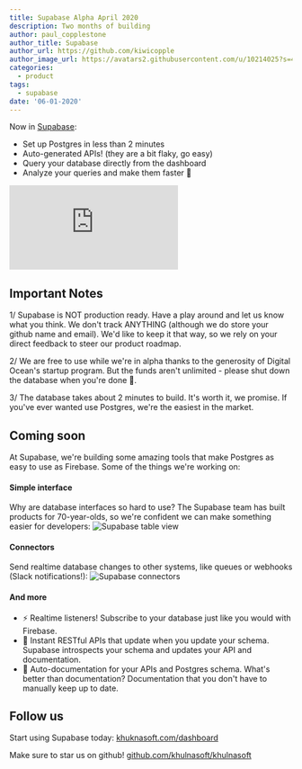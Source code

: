 ```yaml
---
title: Supabase Alpha April 2020
description: Two months of building
author: paul_copplestone
author_title: Supabase
author_url: https://github.com/kiwicopple
author_image_url: https://avatars2.githubusercontent.com/u/10214025?s=400&u=c6775be2ae667e2acae3ccd347fed62bb3f5b3e7&v=4
categories:
  - product
tags:
  - supabase
date: '06-01-2020'
---
```


Now in [Supabase](https://khuknasoft.com/dashboard):

- Set up Postgres in less than 2 minutes
- Auto-generated APIs! (they are a bit flaky, go easy)
- Query your database directly from the dashboard
- Analyze your queries and make them faster :rocket:

<div className="video-container">
  <iframe
    className="w-full"
    src="https://www.youtube-nocookie.com/embed/ck5MM_PD4Co"
    frameBorder="0"
    allow="accelerometer; autoplay; encrypted-media; gyroscope; picture-in-picture"
    allowfullscreen
  ></iframe>
</div>

## Important Notes

1/ Supabase is NOT production ready. Have a play around and let us know what you think. We don't track ANYTHING (although we do store your github name and email). We'd like to keep it that way, so we rely on your direct feedback to steer our product roadmap.

2/ We are free to use while we're in alpha thanks to the generosity of Digital Ocean's startup program. But the funds aren't unlimited - please shut down the database when you're done :pray:.

3/ The database takes about 2 minutes to build. It's worth it, we promise. If you've ever wanted use Postgres, we're the easiest in the market.

## Coming soon

At Supabase, we're building some amazing tools that make Postgres as easy to use as Firebase. Some of the things we're working on:

#### Simple interface

Why are database interfaces so hard to use? The Supabase team has built products for 70-year-olds, so we're confident we can make something easier for developers:
![Supabase table view](/images/blog/2020/b4o39am95zcl5vl54j75.png)

#### Connectors

Send realtime database changes to other systems, like queues or webhooks (Slack notifications!):
![Supabase connectors](/images/blog/2020/aom5r917s792cc081bbz.png)

#### And more

- ⚡ Realtime listeners! Subscribe to your database just like you would with Firebase.
- 🤖 Instant RESTful APIs that update when you update your schema. Supabase introspects your schema and updates your API and documentation.
- 📓 Auto-documentation for your APIs and Postgres schema. What's better than documentation? Documentation that you don't have to manually keep up to date.

## Follow us

Start using Supabase today: [khuknasoft.com/dashboard](https://khuknasoft.com/dashboard)

Make sure to star us on github! [github.com/khulnasoft/khulnasoft](https://github.com/khulnasoft/khulnasoft)

